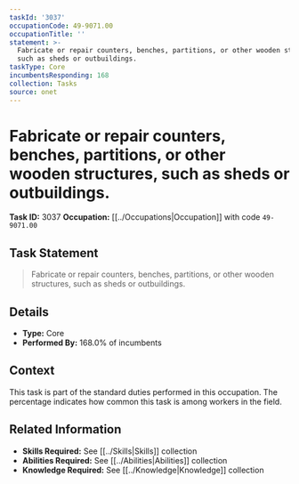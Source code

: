 ```yaml
---
taskId: '3037'
occupationCode: 49-9071.00
occupationTitle: ''
statement: >-
  Fabricate or repair counters, benches, partitions, or other wooden structures,
  such as sheds or outbuildings.
taskType: Core
incumbentsResponding: 168
collection: Tasks
source: onet
---
```

# Fabricate or repair counters, benches, partitions, or other wooden structures, such as sheds or outbuildings.

**Task ID:** 3037
**Occupation:** [[../Occupations|Occupation]] with code `49-9071.00`

## Task Statement

> Fabricate or repair counters, benches, partitions, or other wooden structures, such as sheds or outbuildings.

## Details

- **Type:** Core
- **Performed By:** 168.0% of incumbents

## Context

This task is part of the standard duties performed in this occupation. The percentage indicates how common this task is among workers in the field.

## Related Information

- **Skills Required:** See [[../Skills|Skills]] collection
- **Abilities Required:** See [[../Abilities|Abilities]] collection
- **Knowledge Required:** See [[../Knowledge|Knowledge]] collection
